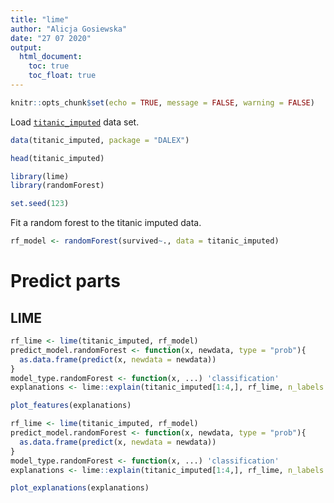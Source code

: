 ```yaml
---
title: "lime"
author: "Alicja Gosiewska"
date: "27 07 2020"
output:
  html_document:
    toc: true
    toc_float: true
---
```


```r
knitr::opts_chunk$set(echo = TRUE, message = FALSE, warning = FALSE)
```



Load [`titanic_imputed`](https://modeloriented.github.io/DALEX/reference/titanic.html) data set.

```r
data(titanic_imputed, package = "DALEX")

head(titanic_imputed)
```


```r
library(lime)
library(randomForest)

set.seed(123)
```

Fit a random forest to the titanic imputed data.

```r
rf_model <- randomForest(survived~., data = titanic_imputed)
```



# Predict parts

## LIME



```r
rf_lime <- lime(titanic_imputed, rf_model)
predict_model.randomForest <- function(x, newdata, type = "prob"){
  as.data.frame(predict(x, newdata = newdata))
}
model_type.randomForest <- function(x, ...) 'classification'
explanations <- lime::explain(titanic_imputed[1:4,], rf_lime, n_labels = 1, n_features = 5)

plot_features(explanations)
```

```r
rf_lime <- lime(titanic_imputed, rf_model)
predict_model.randomForest <- function(x, newdata, type = "prob"){
  as.data.frame(predict(x, newdata = newdata))
}
model_type.randomForest <- function(x, ...) 'classification'
explanations <- lime::explain(titanic_imputed[1:4,], rf_lime, n_labels = 1, n_features = 5)

plot_explanations(explanations)
```


